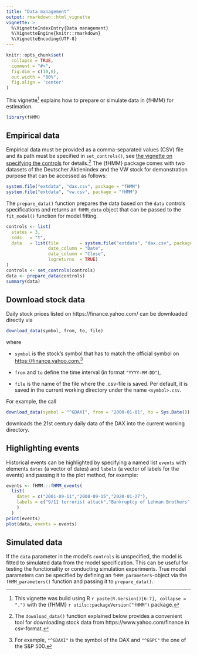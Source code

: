 ---
title: "Data management"
output: rmarkdown::html_vignette
vignette: >
  %\VignetteIndexEntry{Data management}
  %\VignetteEngine{knitr::rmarkdown}
  %\VignetteEncoding{UTF-8}
---

```{r, include = FALSE}
knitr::opts_chunk$set(
  collapse = TRUE,
  comment = "#>",
  fig.dim = c(10,6),
  out.width = "80%",
  fig.align = 'center'
)
```

This vignette^[This vignette was build using R `r paste(R.Version()[6:7], collapse = ".")` with the {fHMM} `r utils::packageVersion("fHMM")` package.] explains how to prepare or simulate data in {fHMM} for estimation.

```{r load fHMM}
library(fHMM)
```

## Empirical data

Empirical data must be provided as a comma-separated values (CSV) file and its path must be specified in `set_controls()`, see [the vignette on specifying the controls](http://loelschlaeger.de/fHMM/articles/v02_controls.html) for details.^[The `download_data()` function explained below provides a convenient tool for downloading stock data from https://www.yahoo.com/finance in csv-format.] The {fHMM} package comes with two datasets of the Deutscher Aktienindex and the VW stock for demonstration purpose that can be accessed as follows:

```{r, head dax}
system.file("extdata", "dax.csv", package = "fHMM")
system.file("extdata", "vw.csv", package = "fHMM")
``` 

The `prepare_data()` function prepares the data based on the `data` controls specifications and returns an `fHMM_data` object that can be passed to the `fit_model()` function for model fitting.

```{r, prepare_data example}
controls <- list(
  states = 3,
  sdds   = "t",
  data   = list(file        = system.file("extdata", "dax.csv", package = "fHMM"),
                date_column = "Date",
                data_column = "Close",
                logreturns  = TRUE)
)
controls <- set_controls(controls)
data <- prepare_data(controls)
summary(data)
```

## Download stock data

Daily stock prices listed on https://finance.yahoo.com/ can be downloaded directly via

```{r, eval = FALSE} 
download_data(symbol, from, to, file)
```

where

- `symbol` is the stock's symbol that has to match the official symbol on <https://finance.yahoo.com>,^[For example, `"^GDAXI"` is the symbol of the DAX and `"^GSPC"` the one of the S\&P 500.]

- `from` and `to` define the time interval (in format `"YYYY-MM-DD"`),

- `file` is the name of the file where the .csv-file is saved. Per default, it is saved in the current working directory under the name `<symbol>.csv`.

For example, the call

```{r}
download_data(symbol = "^GDAXI", from = "2000-01-01", to = Sys.Date())
```

downloads the 21st century daily data of the DAX into the current working directory.

## Highlighting events

Historical events can be highlighted by specifying a named list `events` with elements `dates` (a vector of dates) and `labels` (a vector of labels for the events) and passing it to the plot method, for example:

```{r, events}
events <- fHMM:::fHMM_events(
  list(
    dates = c("2001-09-11","2008-09-15","2020-01-27"),
    labels = c("9/11 terrorist attack","Bankruptcy of Lehman Brothers","First COVID-19 case in Germany")
    )
  )
print(events)
plot(data, events = events)
```

## Simulated data

If the `data` parameter in the model's `controls` is unspecified, the model is fitted to simulated data from the model specification. This can be useful for testing the functionality or conducting simulation experiments. True model parameters can be specified by defining an `fHMM_parameters`-object via the `fHMM_parameters()` function and passing it to `prepare_data()`.
